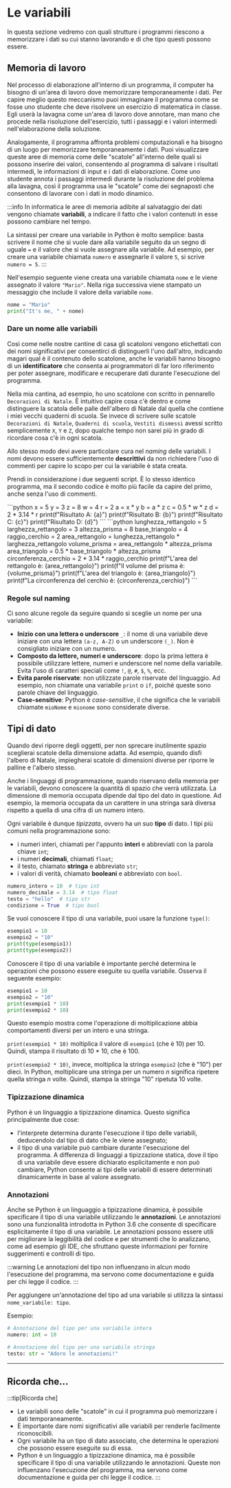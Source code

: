 
# Le variabili
In questa sezione vedremo con quali strutture i programmi riescono a memorizzare i dati su cui stanno lavorando e di che tipo questi possono essere.

## Memoria di lavoro
Nel processo di elaborazione all'interno di un programma, il computer ha bisogno di un'area di lavoro dove memorizzare temporaneamente i dati. Per capire meglio questo meccanismo puoi immaginare il programma come se fosse uno studente che deve risolvere un esercizio di matematica in classe. Egli userà la lavagna come un'area di lavoro dove annotare, man mano che procede nella risoluzione dell'esercizio, tutti i passaggi e i valori intermedi nell'elaborazione della soluzione.

Analogamente, il programma affronta problemi computazionali e ha bisogno di un luogo per memorizzare temporaneamente i dati. Puoi visualizzare queste aree di memoria come delle "scatole" all'interno delle quali si possono inserire dei valori, consentendo al programma di salvare i risultati intermedi, le informazioni di input e i dati di elaborazione. Come uno studente annota i passaggi intermedi durante la risoluzione del problema alla lavagna, così il programma usa le "scatole" come dei segnaposti che consentono di lavorare con i dati in modo dinamico.

:::info
In informatica le aree di memoria adibite al salvataggio dei dati vengono chiamate **variabili**, a indicare il fatto che i valori contenuti in esse possono cambiare nel tempo.

La sintassi per creare una variabile in Python è molto semplice: basta scrivere il nome che si vuole dare alla variabile seguito da un segno di uguale `=` e il valore che si vuole assegnare alla variabile. Ad esempio, per creare una variabile chiamata `numero` e assegnarle il valore `5`, si scrive `numero = 5`.
:::

Nell'esempio seguente viene creata una variabile chiamata `nome` e le viene assegnato il valore `"Mario"`. Nella riga successiva viene stampato un messaggio che include il valore della variabile `nome`.

```python
nome = "Mario"
print("It's me, " + nome)
```

### Dare un nome alle variabili
Così come nelle nostre cantine di casa gli scatoloni vengono etichettati con dei nomi significativi per consentirci di distinguerli l'uno dall'altro, indicando magari qual è il contenuto dello scatolone, anche le variabili hanno bisogno di un **identificatore** che consenta ai programmatori di far loro riferimento per poter assegnare, modificare e recuperare dati durante l'esecuzione del programma.

Nella mia cantina, ad esempio, ho uno scatolone con scritto in pennarello `Decorazioni di Natale`. È intuitivo capire cosa c'è dentro e come distinguere la scatola delle palle dell'albero di Natale dal quella che contiene i miei vecchi quaderni di scuola. Se invece di scrivere sulle scatole `Decorazioni di Natale`, `Quaderni di scuola`, `Vestiti dismessi` avessi scritto semplicemente `X`, `Y` e `Z`, dopo qualche tempo non sarei più in grado di ricordare cosa c'è in ogni scatola.

Allo stesso modo devi avere particolare cura nel _naming_ delle variabili. I nomi devono essere sufficientemente **descrittivi** da non richiedere l'uso di commenti per capire lo scopo per cui la variabile è stata creata.

Prendi in considerazione i due seguenti script. È lo stesso identico programma, ma il secondo codice è molto più facile da capire del primo, anche senza l'uso di commenti.

<Tabs>
    <TabItem value="bad" label="Bad" default>
        ```python
        x = 5
        y = 3
        z = 8
        w = 4
        r = 2
        a = x * y
        b = a * z
        c = 0.5 * w * z
        d = 2 * 3.14 * r
        print(f"Risultato A: {a}")
        print(f"Risultato B: {b}")
        print(f"Risultato C: {c}")
        print(f"Risultato D: {d}")
        ```
    </TabItem>
    <TabItem value="good" label="Good">
        ```python
        lunghezza_rettangolo = 5
        larghezza_rettangolo = 3
        altezza_prisma = 8
        base_triangolo = 4
        raggio_cerchio = 2
        area_rettangolo = lunghezza_rettangolo * larghezza_rettangolo
        volume_prisma = area_rettangolo * altezza_prisma
        area_triangolo = 0.5 * base_triangolo * altezza_prisma
        circonferenza_cerchio = 2 * 3.14 * raggio_cerchio
        print(f"L'area del rettangolo è: {area_rettangolo}")
        print(f"Il volume del prisma è: {volume_prisma}")
        print(f"L'area del triangolo è: {area_triangolo}")
        print(f"La circonferenza del cerchio è: {circonferenza_cerchio}")
        ```
    </TabItem>
</Tabs>

### Regole sul naming
Ci sono alcune regole da seguire quando si sceglie un nome per una variabile:

- **Inizio con una lettera o underscore** `_`: il nome di una variabile deve iniziare con una lettera `(a-z, A-Z)` o un underscore `(_)`. Non è consigliato iniziare con un numero.
- **Composto da lettere, numeri e underscore**: dopo la prima lettera è possibile utilizzare lettere, numeri e underscore nel nome della variabile. Evita l'uso di caratteri speciali come `!`, `@`, `#`, `$`, `%`, ecc.
- **Evita parole riservate**: non utilizzate parole riservate del linguaggio. Ad esempio, non chiamate una variabile `print` o `if`, poiché queste sono parole chiave del linguaggio.
- **Case-sensitive**: Python è _case-sensitive_, il che significa che le variabili chiamate `mioNome` e `mionome` sono considerate diverse.

## Tipi di dato
Quando devi riporre degli oggetti, per non sprecare inutilmente spazio sceglierai scatole della dimensione adatta. Ad esempio, quando disfi l'albero di Natale, impiegherai scatole di dimensioni diverse per riporre le palline e l'albero stesso.

Anche i linguaggi di programmazione, quando riservano della memoria per le variabili, devono conoscere la quantità di spazio che verrà utilizzata. La dimensione di memoria occupata dipende dal tipo del dato in questione. Ad esempio, la memoria occupata da un carattere in una stringa sarà diversa rispetto a quella di una cifra di un numero intero.

Ogni variabile è dunque _tipizzata_, ovvero ha un suo **tipo** di dato. I tipi più comuni nella programmazione sono:
- i numeri interi, chiamati per l'appunto **interi** e abbreviati con la parola chiave `int`;
- i numeri **decimali**, chiamati `float`;
- il testo, chiamato **stringa** e abbreviato `str`;
- i valori di verità, chiamato **booleani** e abbreviato con `bool`.

```Python
numero_intero = 10  # tipo int
numero_decimale = 3.14  # tipo float
testo = "hello"  # tipo str
condizione = True  # tipo bool
```

Se vuoi conoscere il tipo di una variabile, puoi usare la funzione `type()`:

```py live_py
esempio1 = 10
esempio2 = "10"
print(type(esempio1))
print(type(esempio2))
```

Conoscere il tipo di una variabile è importante perché determina le operazioni che possono essere eseguite su quella variabile. Osserva il seguente esempio:
```py live_py
esempio1 = 10
esempio2 = "10"
print(esempio1 * 10)
print(esempio2 * 10)
```

Questo esempio mostra come l'operazione di moltiplicazione abbia comportamenti diversi per un intero e una stringa.

`print(esempio1 * 10)` moltiplica il valore di `esempio1` (che è 10) per 10. Quindi, stampa il risultato di 10 * 10, che è 100.

`print(esempio2 * 10)`, invece, moltiplica la stringa `esempio2` (che è "10") per dieci. In Python, moltiplicare una stringa per un numero _n_ significa ripetere quella stringa _n_ volte. Quindi, stampa la stringa "10" ripetuta 10 volte.

### Tipizzazione dinamica

Python è un linguaggio a tipizzazione dinamica. Questo significa principalmente due cose:
- l'interprete determina durante l'esecuzione il tipo delle variabili, deducendolo dal tipo di dato che le viene assegnato;
- il tipo di una variabile può cambiare durante l'esecuzione del programma. A differenza di linguaggi a tipizzazione statica, dove il tipo di una variabile deve essere dichiarato esplicitamente e non può cambiare, Python consente ai tipi delle variabili di essere determinati dinamicamente in base al valore assegnato.

### Annotazioni
Anche se Python è un linguaggio a tipizzazione dinamica, è possibile specificare il tipo di una variabile utilizzando le **annotazioni**. Le annotazioni sono una funzionalità introdotta in Python 3.6 che consente di specificare esplicitamente il tipo di una variabile. Le annotazioni possono essere utili per migliorare la leggibilità del codice e per strumenti che lo analizzano, come ad esempio gli IDE, che sfruttano queste informazioni per fornire suggerimenti e controlli di tipo.

:::warning
Le annotazioni del tipo non influenzano in alcun modo l'esecuzione del programma, ma servono come documentazione e guida per chi legge il codice.
:::

Per aggiungere un'annotazione del tipo ad una variabile si utilizza la sintassi `nome_variabile: tipo`.

Esempio:

```python
# Annotazione del tipo per una variabile intera
numero: int = 10

# Annotazione del tipo per una variabile stringa
testo: str = "Adoro le annotazioni!"
```

---
## Ricorda che...
:::tip[Ricorda che]
- Le variabili sono delle "scatole" in cui il programma può memorizzare i dati temporaneamente.
- È importante dare nomi significativi alle variabili per renderle facilmente riconoscibili.
- Ogni variabile ha un tipo di dato associato, che determina le operazioni che possono essere eseguite su di essa.
- Python è un linguaggio a tipizzazione dinamica, ma è possibile specificare il tipo di una variabile utilizzando le annotazioni. Queste non influenzano l'esecuzione del programma, ma servono come documentazione e guida per chi legge il codice.
:::